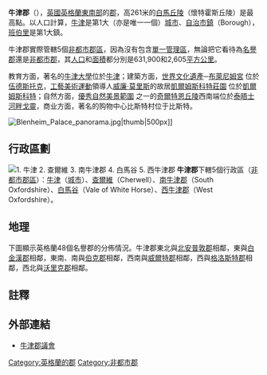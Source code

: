 {{unreferenced|time=2016-03-12T02:07:49+00:00}}
{{Infobox England county
 | name = 牛津郡<br /><small>Oxfordshire{{en}}</small>
 | image = File:Flag_of_Oxfordshire.svg
 | motto = 
 | map = {{click
|image = Oxfo.svg
|size = 200px
|link = 牛津郡#地理
|desc = top-left
}}
 | status = [[名譽郡|名譽郡]]<br />[[非都市郡|非都市郡]]
 | origin = 
 | region = [[東南英格蘭|東南英格蘭]]
 | adminhq = [[牛津|牛津]]
 | iso = GB-OXF
 | ons = 38
 | nuts3 = UKJ14
 | ethnicity = 95.1% [[白人|白人]]<br />1.7% [[南亞|南亞]]裔
<!---
Area
--->
 | ceremonial_area_rank = 22
 | ceremonial_area=2,605 km²
 | non_metropolitan_area_rank = 19
 | non_metropolitan_area =2,605 km²
<!---
Population
--->
 | popestdate = {{English statistics year}}
 | ceremonial_pop_rank ={{English cerem counties|RNK=Oxfordshire}}
 | ceremonial_pop = {{English cerem counties|POP=Oxfordshire}}
 | non_metropolitan_pop_rank = {{English admin counties|RNK=Oxfordshire}}
 | non_metropolitan_pop = {{English admin counties|POP=Oxfordshire}}
<!---
Density
--->
 | ceremonial_density_rank = 第33
 | ceremonial_density = {{English cerem counties|DEN=Oxfordshire}}
 | non_metropolitan_density_rank = 第19
 | non_metropolitan_density= {{English admin counties|DEN=Oxfordshire}}
 | council = [[File:Oxfordshire_coat_of_arms.jpg|200px]]<br />牛津郡郡議會<br />[http://www.oxfordshire.gov.uk/ Oxfordshire.gov.uk]
 | exec = {{English county control|CTY=Oxfordshire}}
 | mps =
}}
'''牛津郡'''（{{lang-en|Oxfordshire}}），[[英國|英國]][[英格蘭|英格蘭]][[東南英格蘭|東南部]]的[[英格蘭的郡|郡]]，高261米的[[白馬丘陵|白馬丘陵]]（懷特霍斯丘陵）是最高點。以人口計算，[[牛津|牛津]]是第1大（亦是唯一一個）[[英國的城市地位|城市]]、[[英國的自治市鎮|自治市鎮]]（Borough），[[班伯里|班伯里]]是第1大鎮。

牛津郡實際管轄5個[[非都市郡區|非都市郡區]]，因為沒有包含[[單一管理區|單一管理區]]，無論把它看待為[[名譽郡|名譽郡]]還是[[非都市郡|非都市郡]]，其[[人口|人口]]和[[面積|面積]]都分別是631,900和2,605[[平方公里|平方公里]]。

教育方面，著名的[[牛津大學|牛津大學]]位於[[牛津|牛津]]；建築方面，[[世界文化遺產|世界文化遺產]]─[[布萊尼姆宮|布萊尼姆宮]]<!--Blenheim Palace--->位於[[伍德斯托克_(牛津郡)|伍德斯托克]]，[[工藝美術運動|工藝美術運動]]領導人[[威廉·莫里斯|威廉·莫里斯]]的故居[[凱爾姆斯科特莊園|凱爾姆斯科特莊園]]<!---Kelmscott Manor--->位於[[凱爾姆斯科特|凱爾姆斯科特]]；自然方面，[[優秀自然美景範圍|優秀自然美景範圍]]<!---Area of Outstanding Natural Beauty--->之一的[[奇爾特恩丘陵|奇爾特恩丘陵]]西南端位於[[泰晤士河畔戈靈|泰晤士河畔戈靈]]，商业方面，著名的购物中心比斯特村位于比斯特。

[[File:Blenheim_Palace_panorama.jpg|center]]|thumb|500px]]

== 行政區劃 ==
[[File:OxfordshireNumbered.png|thumb|left|
1. [[牛津|牛津]]<br />
2. [[查爾維區|查爾維]]<br />
3. [[南牛津郡|南牛津郡]]<br />
4. [[白馬谷|白馬谷]]<br />
5. [[西牛津郡|西牛津郡]]
]]
'''牛津郡'''下轄5個行政區（[[非都市郡區|非都市郡區]]）：[[牛津|牛津]]（[[英國城市地位|城市]]）、[[查爾維區|查爾維]]（Cherwell）、[[南牛津郡|南牛津郡]]（South Oxfordshire）、[[白馬谷|白馬谷]]（Vale of White Horse）、[[西牛津郡|西牛津郡]]（West Oxfordshire）。

{{clear}}

== 地理 ==
下圖顯示英格蘭48個名譽郡的分佈情況。牛津郡東北與[[北安普敦郡|北安普敦郡]]相鄰，東與[[白金漢郡|白金漢郡]]相鄰，東南、南與[[伯克郡|伯克郡]]相鄰，西南與[[威爾特郡|威爾特郡]]相鄰，西與[[格洛斯特郡|格洛斯特郡]]相鄰，西北與[[沃里克郡|沃里克郡]]相鄰。

{{England map H}}
{{Oxfordshire map}}
{{England map F}}

== 註釋 ==
{{reflist}}

== 外部連結 ==
*{{en}}[http://www.oxfordshire.gov.uk/ 牛津郡議會] {{Wayback|url=http://www.oxfordshire.gov.uk/ |date=20050507160746 }}

{{英国行政区划}}
{{England counties}}

{{coord|51|45|08|N|1|15|30|W|type:adm1st_region:GB|display=title}}

{{DEFAULTSORT:Oxfordshire}}

[[Category:英格蘭的郡|Category:英格蘭的郡]]
[[Category:非都市郡|Category:非都市郡]]